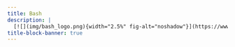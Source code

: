 ```yaml
---
title: Bash
description: |
  [![](img/bash_logo.png){width="2.5%" fig-alt="noshadow"}](https://www.gnu.org/software/bash/) or [Zsh](https://www.zsh.org/) scripting, Unix commands, and modern command line utilities
title-block-banner: true
---
```



